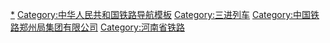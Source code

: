 {{Navbox
|listclass=hlist
|name  = 郑州局集团三进列车
|title = [[File:China Railways.svg|15px]][[中国铁路郑州局集团|郑州局集团]][[三进列车|三进列车]]
|group1= '''进京列车'''
|list1= {{Navbox|child
  |group1 = 高速动车组列车
  |list1  = [[京郑高速动车组列车]] • [[京宛高速动车组列车]] • [[京商高速动车组列车]]
  |group2 = 快速列车
  |list2  = [[K179/180次列车]] • [[K269/270次列车]] • [[K1163/1166、K1165/1164次列车]]
  |group3 = 普快列车
  |list3  = [[1303/1304次列车]]
}}
|group2= '''进沪列车'''
|list2= {{Navbox|child
  |group1 = 高速动车组列车
  |list1  = [[沪郑高速动车组列车]] • [[沪西高速动车组列车]] • [[沪宛高速动车组列车]]
  |group2 = 快速列车
  |list2  = [[K154/151、K152/153次列车]] • [[K738/735、K736/737次列车]] • [[K1102/1103、K1101/1104次列车]] • [[K1106/1107、K1108/1105次列车]]
}}
|group3= '''进穗列车'''
|list3= {{Navbox|child
  |group1 = 高速动车组列车
  |list1  = [[郑广高速动车组列车]]
  |group2 = 直达特快列车
  |list2  = [[Z189/190次列车]]
  |group3 = 快速列车
  |list3  = [[K756/757、K758/755次列车]] 
}}
}}<noinclude>
[[Category:中国铁路列车车次|*]]
[[Category:中华人民共和国铁路导航模板]]
[[Category:三进列车]]
[[Category:中国铁路郑州局集团有限公司]]
[[Category:河南省铁路]]
</noinclude>